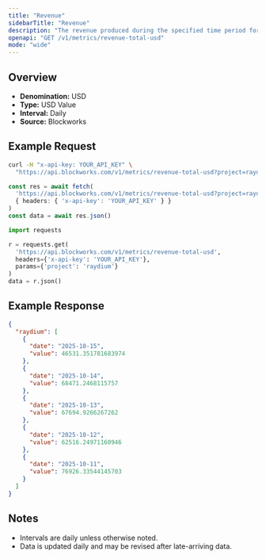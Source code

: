 ```yaml
---
title: "Revenue"
sidebarTitle: "Revenue"
description: "The revenue produced during the specified time period for given project."
openapi: "GET /v1/metrics/revenue-total-usd"
mode: "wide"
---
```


## Overview

- **Denomination:** USD
- **Type:** USD Value
- **Interval:** Daily
- **Source:** Blockworks

## Example Request

<CodeGroup>

```bash cURL
curl -H "x-api-key: YOUR_API_KEY" \
  "https://api.blockworks.com/v1/metrics/revenue-total-usd?project=raydium"
```

```typescript TypeScript
const res = await fetch(
  'https://api.blockworks.com/v1/metrics/revenue-total-usd?project=raydium',
  { headers: { 'x-api-key': 'YOUR_API_KEY' } }
)
const data = await res.json()
```

```python Python
import requests

r = requests.get(
  'https://api.blockworks.com/v1/metrics/revenue-total-usd',
  headers={'x-api-key': 'YOUR_API_KEY'},
  params={'project': 'raydium'}
)
data = r.json()
```

</CodeGroup>

## Example Response

```json
{
  "raydium": [
    {
      "date": "2025-10-15",
      "value": 46531.351781683974
    },
    {
      "date": "2025-10-14",
      "value": 68471.2468115757
    },
    {
      "date": "2025-10-13",
      "value": 67694.9266267262
    },
    {
      "date": "2025-10-12",
      "value": 62516.24971160946
    },
    {
      "date": "2025-10-11",
      "value": 76926.33544145703
    }
  ]
}
```

## Notes
- Intervals are daily unless otherwise noted.
- Data is updated daily and may be revised after late-arriving data.